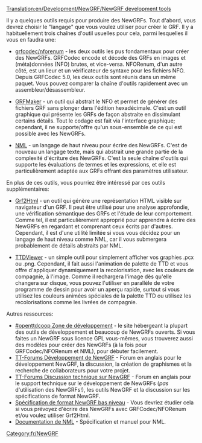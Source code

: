 [[Translation:en/Development/NewGRF/NewGRF development tools]]

Il y a quelques outils requis pour produire des NewGRFs. Tout d'abord, vous devrez choisir le "langage" que vous voulez utiliser pour créer le GRF. Il y a habituellement trois chaînes d'outil usuelles pour cela, parmi lesquelles il vous en faudra une:

* [http://www.openttd.org/download-grfcodec grfcodec/nforenum] - les deux outils les pus fondamentaux pour créer des NewGRFs. GRFCodec encode et décode des GRFs en images et (méta)données (NFO) brutes, et vice-versa. NFORenum, d'un autre côté, est un lieur et un vérificateur de syntaxe pour les fichiers NFO. Depuis GRFCodec 5.0, les deux outils sont réunis dans un même paquet. Vous pouvez comparer la chaîne d'outils rapidement avec un assembleur/désassembleur.

* [http://www.tt-forums.net/viewtopic.php?f=68&t=10167 GRFMaker] - un outil qui abstrait le NFO et permet de générer des fichiers GRF sans plonger dans l'édition hexadécimale. C'est un outil graphique qui présente les GRFs de façon abstraite en dissimulant certains détails. Tout le codage est fait via l'interface graphique; cependant, il ne supporte/offre qu'un sous-ensemble de ce qui est possible avec les NewGRFs.

* [http://dev.openttdcoop.org/projects/nml NML] - un langage de haut niveau pour écrire des NewGRFs. C'est de nouveau un langage texte, mais qui abstrait une grande partie de la complexité d'écriture des NewGRFs. C'est la seule chaîne d'outils qui supporte les évaluations de termes et les expressions, et elle est particulièrement adaptée aux GRFs offrant des paramètres utilisateur.

En plus de ces outils, vous pourriez être intéressé par ces outils supplémentaires:

* [http://dev.openttdcoop.org/projects/grf2html Grf2Html] - un outil qui génère une représentation HTML visible sur navigateur d'un GRF. Il peut être utilisé pour une analyse approfondie, une vérification sémantique des GRFs et l'étude de leur comportement. Comme tel, il est particulièrement approprié pour apprendre à écrire des NewGRFs en regardant et comprenant ceux écrits par d'autres. Cependant, il est d'une utilité limitée si vous vous décidez pour un langage de haut niveau comme NML, car il vous submergera probablement de détails abstraits par NML.

* [http://dev.openttdcoop.org/projects/ttdviewer TTDViewer] - un simple outil pour simplement afficher vos graphies .pcx ou .png. Cependant, il fait aussi l'animation de palette de TTD et vous offre d'appliquer dynamiquement la recolorisation, avec les couleurs de compagnie, à l'image. Comme il rechargera l'image dès qu'elle changera sur disque, vous pouvez l'utiliser en parallèle de votre programme de dessin pour avoir un aperçu rapide, surtout si vous utilisez les couleurs animées spéciales de la palette TTD ou utilisez les recolorisations comme les livrées de compagnie.

Autres ressources:
* [http://dev.openttdcoop.org #openttdcoop Zone de développement] - le site hébergeant la plupart des outils de développement et beaucoup de NewGRFs ouverts. Si vous faites un NewGRF sous licence GPL vous-mêmes, vous trouverez aussi des modèles pour créer des NewGRFs (à la fois pour GRFCodec/NFORenum et NML), pour débuter facilement.
* [http://www.tt-forums.net/viewforum.php?f=26 TT-Forums Développement de NewGRF] - Forum en anglais pour le développement NewGRF, la discussion, la création de graphismes et la recherche de collaborateurs pour votre projet.
* [http://www.tt-forums.net/viewforum.php?f=68 TT-Forums Discussion technique sur NewGRF] - Forum en anglais pour le support technique sur le développement de NewGRFs (''pas'' d'utilisation des NewGRFs!), les outils NewGRF et la discussion sur les spécifications de format NewGRF.
* [http://wiki.ttdpatch.net/tiki-index.php?page=NewGraphicsSpecs Spécification de format NewGRF bas niveau] - Vous devriez étudier cela si vous prévoyez d'écrire des NewGRFs avec GRFCodec/NFORenum et/ou voulez utiliser Grf2Html.
* [http://hg.openttdcoop.org/nml/raw-file/tip/docs/index.html Documentation de NML] - Spécification et manuel pour NML.


[[Category:fr/NewGRF]]